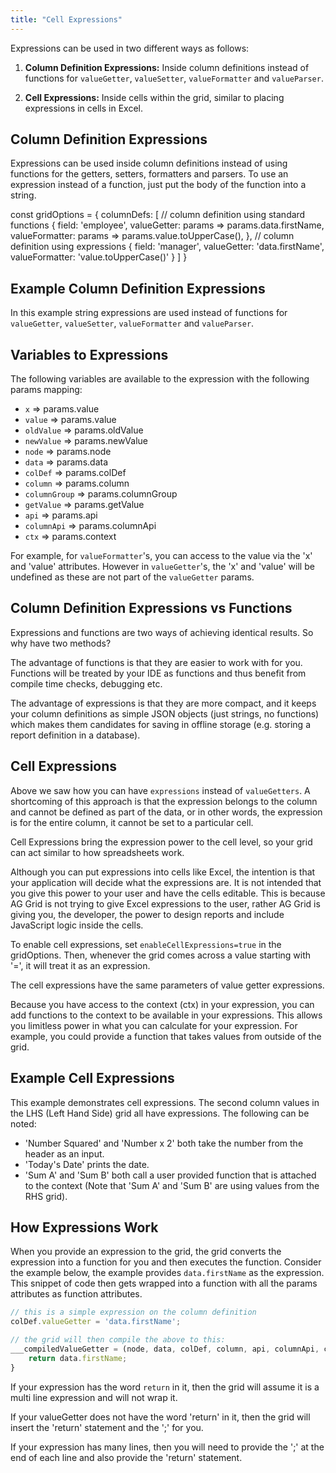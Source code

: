 ```yaml
---
title: "Cell Expressions"
---
```


Expressions can be used in two different ways as follows:

1. **Column Definition Expressions:** Inside column definitions instead of functions for `valueGetter`, `valueSetter`, `valueFormatter` and `valueParser`.

1. **Cell Expressions:** Inside cells within the grid, similar to placing expressions in cells in Excel.

## Column Definition Expressions

Expressions can be used inside column definitions instead of using functions for the getters, setters, formatters and parsers. To use an expression instead of a function, just put the body of the function into a string.

<snippet>
const gridOptions = {
    columnDefs: [
        // column definition using standard functions
        {
            field: 'employee',
            valueGetter: params => params.data.firstName,
            valueFormatter: params => params.value.toUpperCase(),
        },
        // column definition using expressions
        {
            field: 'manager',
            valueGetter: 'data.firstName',
            valueFormatter: 'value.toUpperCase()'
        }
    ]
}
</snippet>

## Example Column Definition Expressions

In this example string expressions are used instead of functions for `valueGetter`, `valueSetter`, `valueFormatter` and `valueParser`.

<GridExampleRunner title='Column Definition Expressions' name='column-definition-expressions' type='mixed' options='{ "exampleHeight": 560 }'></GridExampleRunner>

## Variables to Expressions

The following variables are available to the expression with the following params mapping:

- `x` => params.value
- `value` => params.value
- `oldValue` => params.oldValue
- `newValue` => params.newValue
- `node` => params.node
- `data` => params.data
- `colDef` => params.colDef
- `column` => params.column
- `columnGroup` => params.columnGroup
- `getValue` => params.getValue
- `api` => params.api
- `columnApi` => params.columnApi
- `ctx` => params.context

For example, for `valueFormatter`'s, you can access to the value via the 'x' and 'value' attributes. However in `valueGetter`'s, the 'x' and 'value' will be undefined as these are not part of the `valueGetter` params.

## Column Definition Expressions vs Functions

Expressions and functions are two ways of achieving identical results. So why have two methods?

The advantage of functions is that they are easier to work with for you. Functions will be treated by your IDE as 
functions and thus benefit from compile time checks, debugging etc.

The advantage of expressions is that they are more compact, and it keeps your column definitions as simple JSON objects
(just strings, no functions) which makes them candidates for saving in offline storage (e.g. storing a report definition in a database).

## Cell Expressions

Above we saw how you can have `expressions` instead of `valueGetters`. A shortcoming of this approach is that the expression belongs to the column and cannot be defined as part of the data, or in other words, the expression is for the entire column, it cannot be set to a particular cell.

Cell Expressions bring the expression power to the cell level, so your grid can act similar to how spreadsheets work.

<note>
Although you can put expressions into cells like Excel, the intention is that your application
will decide what the expressions are. It is not intended that you give this power to your user
and have the cells editable. This is because AG Grid is not trying to give Excel expressions
to the user, rather AG Grid is giving you, the developer, the power to design reports and
include JavaScript logic inside the cells.
</note>

To enable cell expressions, set `enableCellExpressions=true` in the gridOptions. Then, whenever the grid comes across a value starting with '=', it will treat it as an expression.


The cell expressions have the same parameters of value getter expressions.

Because you have access to the context (ctx) in your expression, you can add functions to the context to be available in your expressions. This allows you limitless power in what you can calculate for your expression. For example, you could provide a function that takes values from outside of the grid.

## Example Cell Expressions

This example demonstrates cell expressions. The second column values in the LHS (Left Hand Side) grid all have expressions. The following can be noted:

- 'Number Squared' and 'Number x 2' both take the number from the header as an input.
- 'Today's Date' prints the date.
- 'Sum A' and 'Sum B' both call a user provided function that is attached to the context (Note that 'Sum A' and 'Sum B' are using values from the RHS grid).

<GridExampleRunner title='Cell Expressions' name='cell-expressions' type='typescript' options='{ "exampleHeight": 455, "theme": "ag-theme-alpine-dark" }'></GridExampleRunner>

## How Expressions Work

When you provide an expression to the grid, the grid converts the expression into a function for you and then executes the function. Consider the example below, the example provides `data.firstName` as the expression. This snippet of code then gets wrapped into a function with all the params attributes as function attributes.

```js
// this is a simple expression on the column definition
colDef.valueGetter = 'data.firstName';

// the grid will then compile the above to this:
___compiledValueGetter = (node, data, colDef, column, api, columnApi, context, getValue) => {
    return data.firstName;
}
```

If your expression has the word `return` in it, then the grid will assume it is a multi line expression and will not wrap it.

If your valueGetter does not have the word 'return' in it, then the grid will insert the 'return' statement and the ';' for you.

If your expression has many lines, then you will need to provide the ';' at the end of each line and also provide the 'return' statement.
